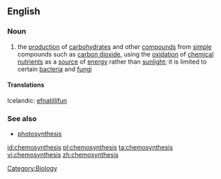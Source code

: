 ==English==

===Noun===
{{wikipedia}}
{{en-noun|-}}

# the [[production]] of [[carbohydrate]]s and other [[compound]]s from [[simple]] compounds such as [[carbon dioxide]], using the [[oxidation]] of [[chemical]] [[nutrient]]s as a [[source]] of [[energy]] rather than [[sunlight]]; it is limited to certain [[bacteria]] and [[fungi]]

====Translations====
Icelandic: [[efnatillífun]] {{f}}

===See also===
* [[photosynthesis]]

[[Category:Biology]]

[[id:chemosynthesis]]
[[pl:chemosynthesis]]
[[ta:chemosynthesis]]
[[vi:chemosynthesis]]
[[zh:chemosynthesis]]